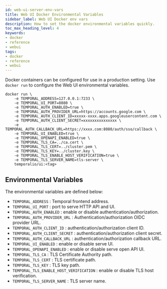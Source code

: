 ```yaml
---
id: web-ui-server-env-vars
title: Web UI Docker Environmental Variables
sidebar_label: Web UI Docker env vars
description: How to set the docker environmental variables quickly.
toc_max_heading_level: 4
keywords:
- docker
- reference
- webui
tags:
- docker
- reference
- webui
---
```



Docker containers can be configured for use in a production setting.
Use `docker run` to configure the Web UI environmental variables.

```
docker run \
    -e TEMPORAL_ADDRESS=127.0.0.1:7233 \
    -e TEMPORAL_UI_PORT=8080 \
    -e TEMPORAL_AUTH_ENABLED=true \
    -e TEMPORAL_AUTH_PROVIDER_URL=https://accounts.google.com \
    -e TEMPORAL_AUTH_CLIENT_ID=xxxxx-xxxx.apps.googleusercontent.com \
    -e TEMPORAL_AUTH_CLIENT_SECRET=xxxxxxxxxxxxxxx \
    -e TEMPORAL_AUTH_CALLBACK_URL=https://xxxx.com:8080/auth/sso/callback \
    -e TEMPORAL_UI_ENABLED=true \
    -e TEMPORAL_OPENAPI_ENABLED=true \
    -e TEMPORAL_TLS_CA=../ca.cert \
    -e TEMPORAL_TLS_CERT=../cluster.pem \
    -e TEMPORAL_TLS_KEY=../cluster.key \
    -e TEMPORAL_TLS_ENABLE_HOST_VERIFICATION=true \
    -e TEMPORAL_TLS_SERVER_NAME=tls-server \
    temporalio/ui:<tag>
```

## Environmental Variables

The environmental variables are defined below:

- `TEMPORAL_ADDRESS` : Temporal frontend address.
- `TEMPORAL_UI_PORT` : port to serve HTTP API and UI.
- `TEMPORAL_AUTH_ENABLED` : enable or disable authentication/authorization.
- `TEMPORAL_AUTH_PROVIDER_URL` : Authentication/authorization OIDC provider URL.
- `TEMPORAL_AUTH_CLIENT_ID` : authentication/authorization client ID.
- `TEMPORAL_AUTH_CLIENT_SECRET` : authentication/authorization client secret.
- `TEMPORAL_AUTH_CALLBACK_URL` : authentication/authorization callback URL.
- `TEMPORAL_UI_ENABLED` : enable or disable serve UI.
- `TEMPORAL_OPENAPI_ENABLED` : enable or disable serve open API UI.
- `TEMPORAL_TLS_CA` : TLS Certificate Authority path.
- `TEMPORAL_TLS_CERT` : TLS certificate path.
- `TEMPORAL_TLS_KEY` : TLS key path.
- `TEMPORAL_TLS_ENABLE_HOST_VERIFICATION` : enable or disable TLS host verification.
- `TEMPORAL_TLS_SERVER_NAME` : TLS server name.

